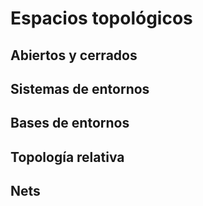 # Espacios topológicos

## Abiertos y cerrados

## Sistemas de entornos

## Bases de entornos

## Topología relativa

## Nets